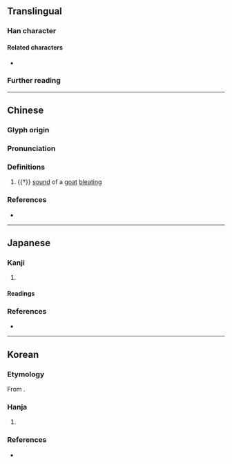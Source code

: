 {{also|𪡃}}
{{character info}}
==Translingual==

===Han character===
{{Han char|rn=30|rad=口|as=12|sn=15|four=66086|canj=RWLC|ids=⿰口買}}

====Related characters====
* {{l|mul|𪡃}} {{q|[[Simplified Chinese|simplified form]]}}

===Further reading===
{{Han ref|kx=0206.220|dkj=04236|hdz=10683.130|uh=562A}}

----

==Chinese==
{{zh-forms|s=𪡃}}

===Glyph origin===
{{Han etym}}
{{Han compound|口|買|c1=s|c2=p|t1=mouth|ls=psc}}

===Pronunciation===
{{zh-pron
|m=mǎi
|c=maai5
|mc=y
|oc=y
|cat=n
}}

===Definitions===
{{zh-hanzi}}

# {{†}} {{lb|zh|onomatopoeia}} [[sound]] of a [[goat]] [[bleat]]ing

===References===
* {{R:twedu|C01426}}

----

==Japanese==

===Kanji===
{{ja-kanji|grade=|rs=口12}}

# {{rfdef|ja|sort=口12}}

====Readings====
{{ja-readings
|on=ばい, め
|kun=
}}

===References===
* {{R:Koseki Moji|048630}}

----

==Korean==

===Etymology===
From {{der|ko|ltc|-}} {{ltc-l|嘪}}.

===Hanja===
{{ko-hanja|[[양]][[-의]] [[소리]]|매}}

# {{lb|ko|literary}} {{hanja form of|매|[[sound]] made by a [[goat]]}}

===References===
* {{R:hanjadoc|1526}}